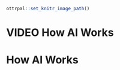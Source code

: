 
```r
ottrpal::set_knitr_image_path()
```

# VIDEO How AI Works

# How AI Works

<!-- ## Motivation -->


<!-- ## Target Audience   -->

<!-- The course is intended for ... -->

<!-- ## Curriculum   -->

<!-- The course covers... -->
